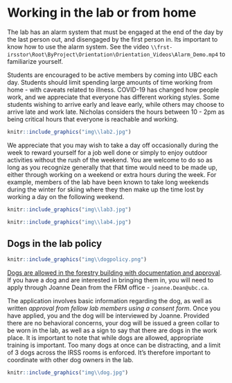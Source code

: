 # Working in the lab or from home {-#working}

The lab  has an alarm system that must be engaged at the end of the day by the last person out, and disengaged by the first person in. Its important to know how to use the alarm system. See the video `\\frst-irsstor\Root\ByProject\Orientation\Orientation_Videos\Alarm_Demo.mp4` to familiarize yourself.

Students are encouraged to be active members by coming into UBC each day. Students should limit spending large amounts of time working from home - with caveats related to illness. COVID-19 has changed how people work, and we appreciate that everyone has different working styles. Some students wishing to arrive early and leave early, while others may choose to arrive late and work late. Nicholas considers the hours between 10 - 2pm as being critical hours that everyone is reachable and working.

```r
knitr::include_graphics("img\\lab2.jpg")
```

We appreciate that you may wish to take a day off occasionally during the week to reward yourself for a job well done or simply to enjoy outdoor activities without the rush of the weekend. You are welcome to do so as long as you recognize generally that that time would need to be made up, either through working on a weekend or extra hours during the week. For example, members of the lab have been known to take long weekends during the winter for skiing where they then make up the time lost by working a day on the following weekend.

```r
knitr::include_graphics("img\\lab3.jpg")
```

```r
knitr::include_graphics("img\\lab4.jpg")
```

## Dogs in the lab policy {-#dogs}

```r
knitr::include_graphics("img\\dogpolicy.png")
```

[Dogs are allowed in the forestry building with documentation and approval](https://safety.forestry.ubc.ca/dogs-in-the-workplace/). If you have a dog and are interested in bringing them in, you will need to apply through Joanne Dean from the FRM office - `joanne.Dean@ubc.ca`.

The application involves basic information regarding the dog, as well as written _approval from fellow lab members using a consent form_. Once you have applied, you and the dog will be interviewed by Joanne. Provided there are no behavioral concerns, your dog will be issued a green collar to be worn in the lab, as well as a sign to say that there are dogs in the work place. It is important to note that while dogs are allowed, appropriate training is important. Too many dogs at once can be distracting, and a limit of 3 dogs across the IRSS rooms is enforced. It's therefore important to coordinate with other dog owners in the lab.

```r
knitr::include_graphics("img\\dog.jpg")
```


